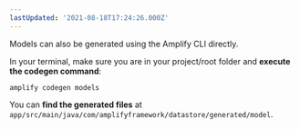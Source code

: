 ```yaml
---
lastUpdated: '2021-08-18T17:24:26.000Z'
---
```


Models can also be generated using the Amplify CLI directly.

In your terminal, make sure you are in your project/root folder and **execute the codegen command**:

```console
amplify codegen models
```

You can **find the generated files** at `app/src/main/java/com/amplifyframework/datastore/generated/model`.
